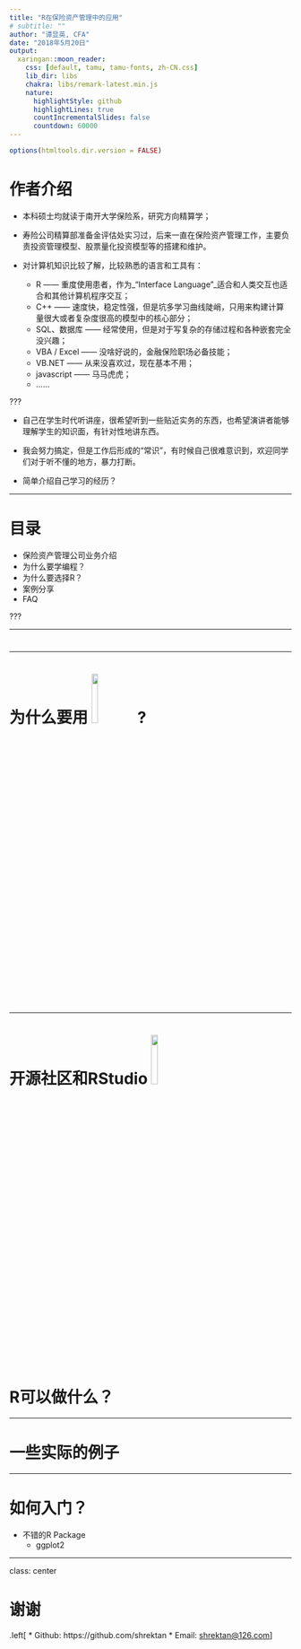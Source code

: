 ```yaml
---
title: "R在保险资产管理中的应用"
# subtitle: ""
author: "谭显英, CFA"
date: "2018年5月20日"
output:
  xaringan::moon_reader:
    css: [default, tamu, tamu-fonts, zh-CN.css]
    lib_dir: libs
    chakra: libs/remark-latest.min.js
    nature:
      highlightStyle: github
      highlightLines: true
      countIncrementalSlides: false
      countdown: 60000
---
```


```r
options(htmltools.dir.version = FALSE)
```

# 作者介绍

* 本科硕士均就读于南开大学保险系，研究方向精算学；

* 寿险公司精算部准备金评估处实习过，后来一直在保险资产管理工作，主要负责投资管理模型、股票量化投资模型等的搭建和维护。

* 对计算机知识比较了解，比较熟悉的语言和工具有：
    - R —— 重度使用患者，作为_“Interface Language”_适合和人类交互也适合和其他计算机程序交互；
    - C++ —— 速度快，稳定性强，但是坑多学习曲线陡峭，只用来构建计算量很大或者复杂度很高的模型中的核心部分；
    - SQL、数据库 —— 经常使用，但是对于写复杂的存储过程和各种嵌套完全没兴趣；
    - VBA / Excel —— 没啥好说的，金融保险职场必备技能；
    - VB.NET —— 从来没喜欢过，现在基本不用；
    - javascript —— 马马虎虎；
    - ……

???

* 自己在学生时代听讲座，很希望听到一些贴近实务的东西，也希望演讲者能够理解学生的知识面，有针对性地讲东西。

* 我会努力搞定，但是工作后形成的“常识”，有时候自己很难意识到，欢迎同学们对于听不懂的地方，暴力打断。

* 简单介绍自己学习的经历？

---

# 目录

* 保险资产管理公司业务介绍
* 为什么要学编程？
* 为什么要选择R？
* 案例分享
* FAQ

???


---

# 


---

# 为什么要用 <img src="https://mirrors.tuna.tsinghua.edu.cn/CRAN/Rlogo.svg" style="width: 15%" /> ?



---

# 开源社区和RStudio <img src="assets/RStudio-Logo-Blue-Gray-1200x421.png" style = "width :15%" />




# R可以做什么？

---

# 一些实际的例子

---

# 如何入门？

- 不错的R Package
    - ggplot2



---

class: center

# 谢谢
.left[
* Github: https://github.com/shrektan
* Email: [shrektan@126.com](mailto:shrektan@126.com)
]
